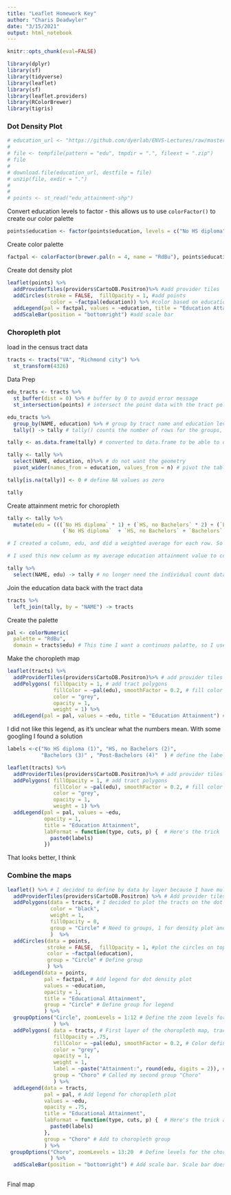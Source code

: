 ```yaml
---
title: "Leaflet Homework Key"
author: "Charis Deadwyler"
date: "3/15/2021"
output: html_notebook
---
```


```r

knitr::opts_chunk(eval=FALSE)

```




```r
library(dplyr)
library(sf)
library(tidyverse)
library(leaflet)
library(sf)
library(leaflet.providers)
library(RColorBrewer)
library(tigris)
```

### Dot Density Plot
```r
# education_url <- "https://github.com/dyerlab/ENVS-Lectures/raw/master/data/edu_attainment-shp.zip"
# 
# file <- tempfile(pattern = "edu", tmpdir = ".", fileext = ".zip")
# file
# 
# download.file(education_url, destfile = file)
# unzip(file, exdir = ".")
# 
# 
# points <- st_read("edu_attainment-shp")
```

Convert education levels to factor - this allows us to use `colorFactor()` to create our color palette
```r
points$education <- factor(points$education, levels = c("No HS diploma", "HS, no Bachelors", "Bachelors" , "Post-Bachelors"  )) 
```

Create color palette
```r
factpal <- colorFactor(brewer.pal(n = 4, name = "RdBu"), points$education) #used to color categorical data
```


Create dot density plot
```r
leaflet(points) %>% 
  addProviderTiles(providers$CartoDB.Positron)%>% #add provider tiles
  addCircles(stroke = FALSE,  fillOpacity = 1, #add points
              color = ~factpal(education)) %>% #color based on educational attainment
  addLegend(pal = factpal, values = ~education, title = "Education Attainment")%>% #add legend
  addScaleBar(position = "bottomright") #add scale bar
```

### Choropleth plot

load in the census tract data
```r
tracts <- tracts("VA", "Richmond city") %>%
  st_transform(4326)
```

Data Prep
```r
edu_tracts <- tracts %>%
  st_buffer(dist = 0) %>% # buffer by 0 to avoid error message
  st_intersection(points) # intersect the point data with the tract polygons
```

```r
edu_tracts %>%
  group_by(NAME, education) %>% # group by tract name and education level
  tally() -> tally # tally() counts the number of rows for the groups, so output is one row for every attainment level for each tract (so if a tract has all 4 attainment levels, there are 4 rows of data for that tract)

```

```r
tally <- as.data.frame(tally) # converted to data.frame to be able to drop the geometry because the `pivot_wider()` function would not work the way I wanted it to when the geometry was present

tally <- tally %>%
  select(NAME, education, n)%>% # do not want the geometry 
  pivot_wider(names_from = education, values_from = n) # pivot the table so that instead of having multiple rows per tract, you have one row per tract with a column for each attainment level

tally[is.na(tally)] <- 0 # define NA values as zero

tally
```

Create attainment metric for choropleth

```r
tally <- tally %>%
  mutate(edu = (((`No HS diploma` * 1) + (`HS, no Bachelors` * 2) + (`Bachelors` * 3) + (`Post-Bachelors` * 4))/
                  (`No HS diploma`  + `HS, no Bachelors` + `Bachelors` + `Post-Bachelors`)))

# I created a column, edu, and did a weighted average for each row. So 'No HS diploma' was weighted as 1, 'HS, no Bachelors' as 2, ect. 

# I used this new column as my average education attainment value to color my polygons
```

```r
tally %>%
  select(NAME, edu) -> tally # no longer need the individual count data
```

Join the education data back with the tract data

```r
tracts %>%
  left_join(tally, by = "NAME") -> tracts
```

Create the palette

```r
pal <- colorNumeric(
  palette = "RdBu",
  domain = tracts$edu) # This time I want a continuos palatte, so I used `colorNumeric()`
```

Make the choropleth map

```r
leaflet(tracts) %>%
  addProviderTiles(providers$CartoDB.Positron)%>% # add provider tiles
  addPolygons( fillOpacity = 1, # add tract polygons
               fillColor = ~pal(edu), smoothFactor = 0.2, # fill color based on the calculated 'edu' metric
               color = "grey", 
               opacity = 1,
               weight = 1) %>%
  addLegend(pal = pal, values = ~edu, title = "Education Attainment") # add legend
```

I did not like this legend, as it's unclear what the numbers mean. With some googling I found a solution

```r
labels <-c("No HS diploma (1)", "HS, no Bachelors (2)",
           "Bachelors (3)" , "Post-Bachelors (4)"  ) # define the labels for the legend
```

```r
leaflet(tracts) %>%
  addProviderTiles(providers$CartoDB.Positron)%>% # add provider tiles
  addPolygons( fillOpacity = 1, # add tract polygons
               fillColor = ~pal(edu), smoothFactor = 0.2, # fill color based on the calculated 'edu' metric
               color = "grey", 
               opacity = 1,
               weight = 1) %>%
  addLegend(pal = pal, values = ~edu, 
            opacity = 1,
            title = "Education Attainment",
            labFormat = function(type, cuts, p) {  # Here's the trick
              paste0(labels)
            })
```
That looks better, I think

### Combine the maps

```r

leaflet() %>% # I decided to define by data by layer because I have multiple data sets
  addProviderTiles(providers$CartoDB.Positron) %>% # Add provider tiles
  addPolygons(data = tracts, # I decided to plot the tracts on the dot density map
              color = "black",
              weight = 1,
              fillOpacity = 0,
              group = "Circle" # Need to groups, 1 for density plot and 1 for choropleth
              )  %>%
  addCircles(data = points,
             stroke = FALSE,  fillOpacity = 1, #plot the circles on top of the tracts
             color = ~factpal(education),
             group = "Circle" # Define group
             ) %>%
  addLegend(data = points,
            pal = factpal, # Add legend for dot density plot
            values = ~education,
            opacity = 1,
            title = "Educational Attainment",
            group = "Circle" # Define group for legend
            ) %>%
  groupOptions("Circle", zoomLevels = 1:12 # Define the zoom levels for the dot density plot (dots will only by visible between zoom levels 1 and 12)
               ) %>%
  addPolygons( data = tracts, # First layer of the choropleth map, tract polygons
               fillOpacity = .75,
               fillColor = ~pal(edu), smoothFactor = 0.2, # Color defined by attainment metric
               color = "grey",
               opacity = 1,
               weight = 1,
               label = ~paste("Attainment:", round(edu, digits = 2)), # Adding a label with the attainment metric, rounding to 2 digits after the decimal
               group = "Choro" # Called my second group "Choro"
               ) %>%
  addLegend(data = tracts,
            pal = pal, # Add legend for choropleth plot
            values = ~edu,
            opacity = .75,
            title = "Educational Attainment",
            labFormat = function(type, cuts, p) {  # Here's the trick again
              paste0(labels)
            },
            group = "Choro" # Add to choropleth group
            ) %>%
 groupOptions("Choro", zoomLevels = 13:20  # Define levels for the choropleth map (choropleth polygons will only be visble between zoom levls 13 and 20)
              ) %>%
  addScaleBar(position = "bottomright") # Add scale bar. Scale bar does not need a group because I want it visible at all zoom levels
 


```

Final map


























